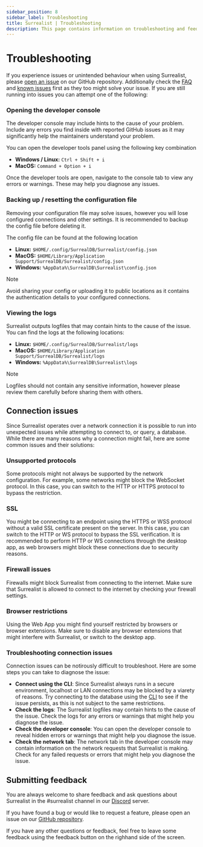 ---
sidebar_position: 8
sidebar_label: Troubleshooting
title: Surrealist | Troubleshooting 
description: This page contains information on troubleshooting and feedback for Surrealist.
---

# Troubleshooting

If you experience issues or unintended behaviour when using Surrealist, please [open an issue](https://github.com/surrealdb/surrealist/issues/new/choose) on our GitHub repository.
Additionally check the [FAQ](/docs/surrealist/faqs/info) and [known issues](/docs/surrealist/faqs/known-issues) first as they too might solve your issue.
If you are still running into issues you can attempt one of the following:

### Opening the developer console

The developer console may include hints to the cause of your problem. Include any errors you find inside with reported GitHub issues as it may significantly help the maintainers understand your problem.

You can open the developer tools panel using the following key combination

- **Windows / Linux:** `Ctrl + Shift + i`
- **MacOS:** `Command + Option + i`

Once the developer tools are open, navigate to the console tab to view any errors or warnings. These may help you diagnose any issues.

### Backing up / resetting the configuration file

Removing your configuration file may solve issues, however you will lose configured connections and other settings. It is recommended to backup the config file before deleting it.

The config file can be found at the following location

- **Linux:** `$HOME/.config/SurrealDB/Surrealist/config.json`
- **MacOS:** `$HOME/Library/Application Support/SurrealDB/Surrealist/config.json`
- **Windows:** `%AppData%\SurrealDB\Surrealist\config.json`

> [!NOTE]
> Avoid sharing your config or uploading it to public locations as it contains the authentication details to your configured connections.

### Viewing the logs

Surrealist outputs logfiles that may contain hints to the cause of the issue. You can find the logs at the following locations:

- **Linux:** `$HOME/.config/SurrealDB/Surrealist/logs`
- **MacOS:** `$HOME/Library/Application Support/SurrealDB/Surrealist/logs`
- **Windows:** `%AppData%\SurrealDB\Surrealist\logs`

> [!NOTE]
> Logfiles should not contain any sensitive information, however please review them carefully before sharing them with others.

## Connection issues

Since Surrealist operates over a network connection it is possible to run into unexpected issues while attempting to connect to, or query, a database. While there are many reasons why a connection might fail, here are some common issues and their solutions:

### Unsupported protocols

Some protocols might not always be supported by the network configuration. For example, some networks might block the WebSocket protocol. In this case, you can switch to the HTTP or HTTPS protocol to bypass the restriction.

### SSL

You might be connecting to an endpoint using the HTTPS or WSS protocol without a valid SSL certificate present on the server. In this case, you can switch to the HTTP or WS protocol to bypass the SSL verification.
It is recommended to perform HTTP or WS connections through the desktop app, as web browsers might block these connections due to security reasons.

### Firewall issues

Firewalls might block Surrealist from connecting to the internet. Make sure that Surrealist is allowed to connect to the internet by checking your firewall settings.

### Browser restrictions

Using the Web App you might find yourself restricted by browsers or browser extensions. Make sure to disable any browser extensions that might interfere with Surrealist, or switch to the desktop app.

### Troubleshooting connection issues

Connection issues can be notirously difficult to troubleshoot. Here are some steps you can take to diagnose the issue:

- **Connect using the CLI**: Since Surrealist always runs in a secure environment, localhost or LAN connections may be blocked by a viarety of reasons. Try connecting to the database using the [CLI](/docs/surrealdb/cli) to see if the issue persists, as this is not subject to the same restrictions.
- **Check the logs**: The Surrealist logfiles may contain hints to the cause of the issue. Check the logs for any errors or warnings that might help you diagnose the issue.
- **Check the developer console**: You can open the developer console to reveal hidden errors or warnings that might help you diagnose the issue.
- **Check the network tab**: The network tab in the developer console may contain information on the network requests that Surrealist is making. Check for any failed requests or errors that might help you diagnose the issue.

## Submitting feedback

You are always welcome to share feedback and ask questions about Surrealist in the #surrealist channel in our [Discord](https://discord.gg/surrealdb) server.

If you have found a bug or would like to request a feature, please open an issue on our [GitHub repository](https://github.com/surrealdb/surrealist).

If you have any other questions or feedback, feel free to leave some feedback using the feedback button on the righhand side of the screen.
